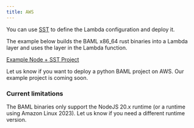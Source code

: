 ```yaml
---
title: AWS
---
```


You can use [SST](https://sst.dev/) to define the Lambda configuration and deploy it.

The example below builds the BAML x86_64 rust binaries into a Lambda layer and uses the layer in the Lambda function.

[Example Node + SST Project](https://github.com/BoundaryML/baml-examples/tree/main/node-aws-lambda-sst)

Let us know if you want to deploy a python BAML project on AWS. Our example project is coming soon.

### Current limitations
The BAML binaries only support the NodeJS 20.x runtime (or a runtime using Amazon Linux 2023). Let us know if you need a different runtime version.
